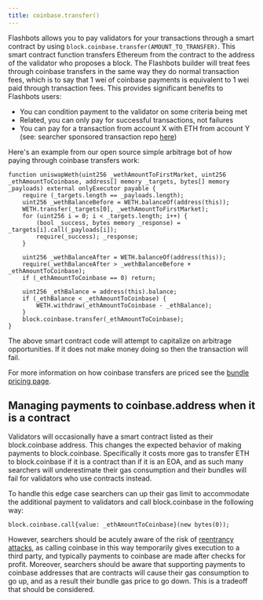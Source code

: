 ```yaml
---
title: coinbase.transfer()
---
```


Flashbots allows you to pay validators for your transactions through a smart contract by using `block.coinbase.transfer(AMOUNT_TO_TRANSFER)`. This smart contract function transfers Ethereum from the contract to the address of the validator who proposes a block. The Flashbots builder will treat fees through coinbase transfers in the same way they do normal transaction fees, which is to say that 1 wei of coinbase payments is equivalent to 1 wei paid through transaction fees. This provides significant benefits to Flashbots users:
* You can condition payment to the validator on some criteria being met
* Related, you can only pay for successful transactions, not failures
* You can pay for a transaction from account X with ETH from account Y (see: searcher sponsored transaction repo [here](https://github.com/flashbots/searcher-sponsored-tx))

Here's an example from our open source simple arbitrage bot of how paying through coinbase transfers work:

```solidity
function uniswapWeth(uint256 _wethAmountToFirstMarket, uint256 _ethAmountToCoinbase, address[] memory _targets, bytes[] memory _payloads) external onlyExecutor payable {
    require (_targets.length == _payloads.length);
    uint256 _wethBalanceBefore = WETH.balanceOf(address(this));
    WETH.transfer(_targets[0], _wethAmountToFirstMarket);
    for (uint256 i = 0; i < _targets.length; i++) {
        (bool _success, bytes memory _response) = _targets[i].call(_payloads[i]);
        require(_success); _response;
    }

    uint256 _wethBalanceAfter = WETH.balanceOf(address(this));
    require(_wethBalanceAfter > _wethBalanceBefore + _ethAmountToCoinbase);
    if (_ethAmountToCoinbase == 0) return;

    uint256 _ethBalance = address(this).balance;
    if (_ethBalance < _ethAmountToCoinbase) {
        WETH.withdraw(_ethAmountToCoinbase - _ethBalance);
    }
    block.coinbase.transfer(_ethAmountToCoinbase);
}
```

The above smart contract code will attempt to capitalize on arbitrage opportunities. If it does not make money doing so then the transaction will fail.

For more information on how coinbase transfers are priced see the [bundle pricing page](/flashbots-auction/advanced/bundle-pricing).

## Managing payments to coinbase.address when it is a contract
Validators will occasionally have a smart contract listed as their block.coinbase address. This changes the expected behavior of making payments to block.coinbase. Specifically it costs more gas to transfer ETH to block.coinbase if it is a contract than if it is an EOA, and as such many searchers will underestimate their gas consumption and their bundles will fail for validators who use contracts instead.

To handle this edge case searchers can up their gas limit to accommodate the additional payment to validators and call block.coinbase in the following way:

```solidity
block.coinbase.call{value: _ethAmountToCoinbase}(new bytes(0));
```

However, searchers should be acutely aware of the risk of [reentrancy attacks](https://medium.com/coinmonks/protect-your-solidity-smart-contracts-from-reentrancy-attacks-9972c3af7c21), as calling coinbase in this way temporarily gives execution to a third party, and typically payments to coinbase are made after checks for profit. Moreover, searchers should be aware that supporting payments to coinbase addresses that are contracts will cause their gas consumption to go up, and as a result their bundle gas price to go down. This is a tradeoff that should be considered.
